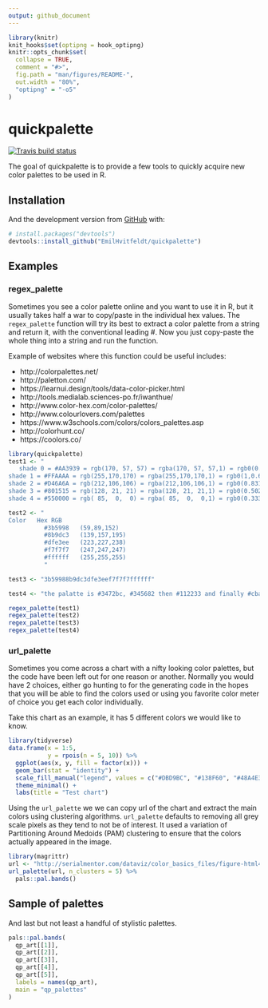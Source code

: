 ```yaml
---
output: github_document
---
```


<!-- README.md is generated from README.Rmd. Please edit that file -->

```r
library(knitr)
knit_hooks$set(optipng = hook_optipng)
knitr::opts_chunk$set(
  collapse = TRUE,
  comment = "#>",
  fig.path = "man/figures/README-",
  out.width = "80%",
  "optipng" = "-o5"
)
```
# quickpalette

[![Travis build status](https://travis-ci.org/EmilHvitfeldt/quickpalette.svg?branch=master)](https://travis-ci.org/EmilHvitfeldt/quickpalette)

The goal of quickpalette is to provide a few tools to quickly acquire new color palettes to be used in R. 

## Installation

And the development version from [GitHub](https://github.com/) with:

``` r
# install.packages("devtools")
devtools::install_github("EmilHvitfeldt/quickpalette")
```
## Examples

### regex_palette

Sometimes you see a color palette online and you want to use it in R, but it usually takes half a war to copy/paste in the individual hex values. The `regex_palette` function will try its best to extract a color palette from a string and return it, with the conventional leading #. Now you just copy-paste the whole thing into a string and run the function.

Example of websites where this function could be useful includes:

- http://colorpalettes.net/
- http://paletton.com/
- https://learnui.design/tools/data-color-picker.html
- http://tools.medialab.sciences-po.fr/iwanthue/
- http://www.color-hex.com/color-palettes/
- http://www.colourlovers.com/palettes
- https://www.w3schools.com/colors/colors_palettes.asp
- http://colorhunt.co/
- https://coolors.co/

```r
library(quickpalette)
test1 <- "
   shade 0 = #AA3939 = rgb(170, 57, 57) = rgba(170, 57, 57,1) = rgb0(0.667,0.224,0.224)
shade 1 = #FFAAAA = rgb(255,170,170) = rgba(255,170,170,1) = rgb0(1,0.667,0.667)
shade 2 = #D46A6A = rgb(212,106,106) = rgba(212,106,106,1) = rgb0(0.831,0.416,0.416)
shade 3 = #801515 = rgb(128, 21, 21) = rgba(128, 21, 21,1) = rgb0(0.502,0.082,0.082)
shade 4 = #550000 = rgb( 85,  0,  0) = rgba( 85,  0,  0,1) = rgb0(0.333,0,0)" 

test2 <- "
Color	Hex	RGB
          #3b5998	(59,89,152)
          #8b9dc3	(139,157,195)
          #dfe3ee	(223,227,238)
          #f7f7f7	(247,247,247)
          #ffffff	(255,255,255)
          "

test3 <- "3b59988b9dc3dfe3eef7f7f7ffffff"

test4 <- "the palatte is #3472bc, #345682 then #112233 and finally #cbac43"

regex_palette(test1)
regex_palette(test2)
regex_palette(test3)
regex_palette(test4)
```

### url_palette

Sometimes you come across a chart with a nifty looking color palettes, but the code have been left out for one reason or another. Normally you would have 2 choices, either go hunting to for the generating code in the hopes that you will be able to find the colors used or using you favorite color meter of choice you get each color individually.  

Take this chart as an example, it has 5 different colors we would like to know.

```r
library(tidyverse)
data.frame(x = 1:5,
           y = rpois(n = 5, 10)) %>%
  ggplot(aes(x, y, fill = factor(x))) +
  geom_bar(stat = "identity") +
  scale_fill_manual("legend", values = c("#DBD9BC", "#138F60", "#48A4E3", "#DE8E08", "#ECE134")) +
  theme_minimal() +
  labs(title = "Test chart")
```

Using the `url_palette` we we can copy url of the chart and extract the main colors using clustering algorithms. `url_palette` defaults to removing all grey scale pixels as they tend to not be of interest. It used a variation of Partitioning Around Medoids (PAM) clustering to ensure that the colors actually appeared in the image.

```r
library(magrittr)
url <- "http://serialmentor.com/dataviz/color_basics_files/figure-html4/popgrowth-US-1.png"
url_palette(url, n_clusters = 5) %>%
  pals::pal.bands()
```

## Sample of palettes

And last but not least a handful of stylistic palettes.

```r
pals::pal.bands(
  qp_art[[1]],
  qp_art[[2]],
  qp_art[[3]],
  qp_art[[4]],
  qp_art[[5]],
  labels = names(qp_art),
  main = "qp_palettes"
)
```

